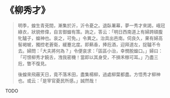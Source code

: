 # 《柳秀才》

> 明季，蝗生青兗間，漸集於沂，沂令憂之。退臥署幕，夢一秀才來謁，峨冠綠衣，狀貌修偉，自言御蝗有策。詢之，答云：「明日西南道上有婦跨碩腹牝驢子，蝗神也。哀之，可免。」令異之。治具出邑南。伺良久，果有婦高髻褐帔，獨控老蒼衛，緩蹇北度。即爇香，捧卮酒，迎拜道左，捉驢不令去。婦問：「大夫將何為？」令便哀求：「區區小治，幸憫脫蝗口。」婦曰：「可恨柳秀才饒舌，洩我密機！當即以其身受，不損禾稼可耳。」乃盡三卮，瞥不復見。
>
> 後蝗來飛蔽天日，竟不落禾田，盡集楊柳，過處柳葉都盡。方悟秀才柳神也。或云：「是宰官憂民所感。」誠然哉！

TODO
